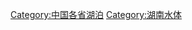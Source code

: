 {{Catnav|頁面分類|地理|各國地理|各國湖泊|中国湖泊}}
{{Catnav|頁面分類|地理|各國地理|中国地理|中国湖泊}}
{{Catnav|頁面分類|各種主題的頁面分類|依中国各省来作的分类|中国各省地理|湖南地理}}

[[Category:中国各省湖泊|Category:中国各省湖泊]]
[[Category:湖南水体|Category:湖南水体]]